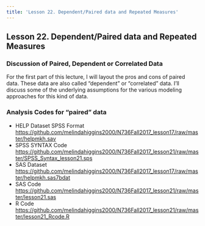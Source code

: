 ```yaml
---
title: 'Lesson 22. Dependent/Paired data and Repeated Measures'
---
```


## Lesson 22. Dependent/Paired data and Repeated Measures

### Discussion of Paired, Dependent or Correlated Data

For the first part of this lecture, I will layout the pros and cons of paired data. These data are also called "dependent" or "correlated" data. I'll discuss some of the underlying assumptions for the various modeling approaches for this kind of data.

### Analysis Codes for "paired" data

* HELP Dataset SPSS Format [https://github.com/melindahiggins2000/N736Fall2017_lesson17/raw/master/helpmkh.sav](https://github.com/melindahiggins2000/N736Fall2017_lesson17/raw/master/helpmkh.sav)
* SPSS SYNTAX Code [https://github.com/melindahiggins2000/N736Fall2017_lesson21/raw/master/SPSS_Syntax_lesson21.sps](https://github.com/melindahiggins2000/N736Fall2017_lesson21/raw/master/SPSS_Syntax_lesson21.sps)
* SAS Dataset [https://github.com/melindahiggins2000/N736Fall2017_lesson17/raw/master/helpmkh.sas7bdat](https://github.com/melindahiggins2000/N736Fall2017_lesson17/raw/master/helpmkh.sas7bdat)
* SAS Code [https://github.com/melindahiggins2000/N736Fall2017_lesson21/raw/master/lesson21.sas](https://github.com/melindahiggins2000/N736Fall2017_lesson21/raw/master/lesson21.sas)
* R Code [https://github.com/melindahiggins2000/N736Fall2017_lesson21/raw/master/lesson21_Rcode.R](https://github.com/melindahiggins2000/N736Fall2017_lesson21/raw/master/lesson21_Rcode.R)

